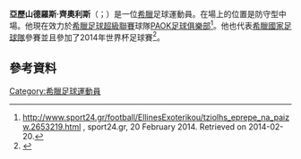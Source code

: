 {{noteTA
|G1=Football
|G2=uefa
|1=zh-hans:特齐奥利斯;zh-hk:迪斯奧尼斯;zh-tw:齊奧利斯;
|2=zh-hans:亚历山德罗斯;zh-hk:亞歷山德羅;zh-tw:亞歷山德羅斯;
}}

'''亞歷山德羅斯·齊奧利斯'''（{{lang-el|Αλέξανδρος Τζιόλης}}；{{bd|1985年|2月13日}}）是一位[[希臘|希臘]]足球運動員。在場上的位置是防守型中場。他現在效力於[[希臘足球超級聯賽|希臘足球超級聯賽]]球隊[[PAOK足球俱樂部|PAOK足球俱樂部]]<ref>http://www.sport24.gr/football/EllinesExoterikou/tziolhs_eprepe_na_paizw.2653219.html {{Wayback|url=http://www.sport24.gr/football/EllinesExoterikou/tziolhs_eprepe_na_paizw.2653219.html |date=20140312043255 }}, sport24.gr, 20 February 2014. Retrieved on 2014-02-20.</ref>。他也代表[[希臘國家足球隊|希臘國家足球隊]]參賽並且參加了2014年世界杯足球賽<ref>{{cite news|url=http://www.telegraph.co.uk/sport/football/teams/greece/10810255/Greece-World-Cup-2014-squad.html|publisher=telegraph.co.uk|title=Greece World Cup 2014 squad|date=19 May 2014|accessdate=2015-06-03|archive-date=2018-06-13|archive-url=https://web.archive.org/web/20180613131134/https://www.telegraph.co.uk/sport/football/teams/greece/10810255/Greece-World-Cup-2014-squad.html|dead-url=no}}</ref>。

==參考資料==
{{Reflist}}

{{2010年世界盃足球賽希臘參賽名單}}
{{2014年世界杯足球赛希腊参赛名单}}
{{DEFAULTSORT: Tziolis, Alexandros}}
[[Category:希臘足球運動員|Category:希臘足球運動員]]